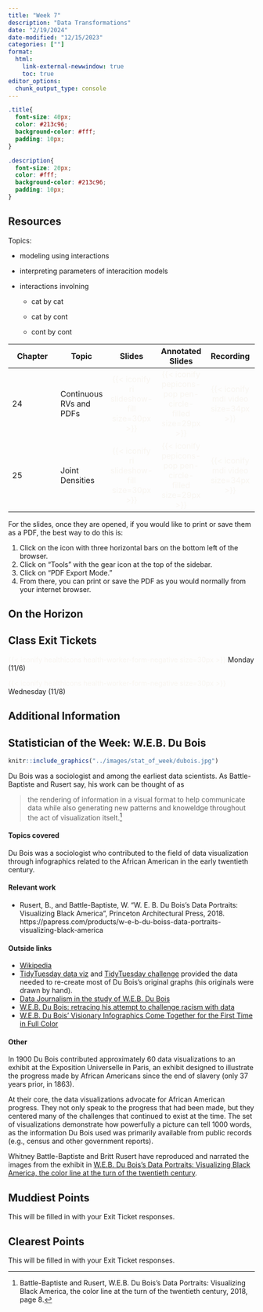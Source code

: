 ```yaml
---
title: "Week 7"
description: "Data Transformations"
date: "2/19/2024"
date-modified: "12/15/2023"
categories: [""]
format: 
  html:
    link-external-newwindow: true
    toc: true
editor_options: 
  chunk_output_type: console
---
```


```css
.title{
  font-size: 40px;
  color: #213c96;
  background-color: #fff;
  padding: 10px;
}

.description{
  font-size: 20px;
  color: #fff;
  background-color: #213c96;
  padding: 10px;
}
```

## Resources

Topics:

-   modeling using interactions

-   interpreting parameters of interacition models

-   interactions involning

    -   cat by cat

    -   cat by cont

    -   cont by cont

| Chapter | Topic                   |                                Slides                                 |                                  Annotated Slides                                  |                           Recording                           |
|---------------|---------------|:-------------:|:-------------:|:-------------:|
| 24      | Continuous RVs and PDFs | [{{< iconify ri slideshow-fill size=30px >}}]{style="color:#f8f5f0;"} | [{{< iconify pepicons-pop pen-circle-filled size=29px >}}]{style="color:#f8f5f0;"} | [{{< iconify mdi video size=34px >}}]{style="color:#f8f5f0;"} |
| 25      | Joint Densities         | [{{< iconify ri slideshow-fill size=30px >}}]{style="color:#f8f5f0;"} | [{{< iconify pepicons-pop pen-circle-filled size=29px >}}]{style="color:#f8f5f0;"} | [{{< iconify mdi video size=34px >}}]{style="color:#f8f5f0;"} |

For the slides, once they are opened, if you would like to print or save them as a PDF, the best way to do this is:

1.  Click on the icon with three horizontal bars on the bottom left of the browser.
2.  Click on "Tools" with the gear icon at the top of the sidebar.
3.  Click on "PDF Export Mode."
4.  From there, you can print or save the PDF as you would normally from your internet browser.

## On the Horizon

## Class Exit Tickets

[{{< iconify healthicons health-worker-form-negative size=30px >}}]{style="color:#f8f5f0;"} Monday (11/6)

[{{< iconify healthicons health-worker-form-negative size=30px >}}]{style="color:#f8f5f0;"} Wednesday (11/8)

## Additional Information

## Statistician of the Week: W.E.B. Du Bois

::: grid
::: g-col-4
```r
knitr::include_graphics("../images/stat_of_week/dubois.jpg")
```
:::

::: g-col-8
Du Bois was a sociologist and among the earliest data scientists. As Battle-Baptiste and Rusert say, his work can be thought of as

> the rendering of information in a visual format to help communicate data while also generating new patterns and knoweldge throughout the act of visualization itselt.[^1]
:::
:::

[^1]: Battle-Baptiste and Rusert, W.E.B. Du Bois's Data Portraits: Visualizing Black America, the color line at the turn of the twentieth century, 2018, page 8.

#### Topics covered

Du Bois was a sociologist who contributed to the field of data visualization through infographics related to the African American in the early twentieth century.

#### Relevant work

-   Rusert, B., and Battle-Baptiste, W. "W. E. B. Du Bois's Data Portraits: Visualizing Black America", Princeton Architectural Press, 2018. https://papress.com/products/w-e-b-du-boiss-data-portraits-visualizing-black-america

#### Outside links

-   [Wikipedia](https://en.wikipedia.org/wiki/W._E._B._Du_Bois)
-   [TidyTuesday data viz](https://github.com/rfordatascience/tidytuesday/tree/master/data/2021/2021-02-16) and [TidyTuesday challenge](https://github.com/rfordatascience/tidytuesday/tree/master/data/2021/2021-06-15) provided the data needed to re-create most of Du Bois's original graphs (his originals were drawn by hand).
-   [Data Journalism in the study of W.E.B. Du Bois](https://medium.com/nightingale/data-journalism-in-the-study-of-w-e-b-du-bois-the-negro-problem-part-2-of-4-e5ea9b976adc)
-   [W.E.B. Du Bois: retracing his attempt to challenge racism with data](https://www.theguardian.com/world/2017/feb/14/web-du-bois-racism-data-paris-african-americans-jobs)
-   [W.E.B. Du Bois' Visionary Infographics Come Together for the First Time in Full Color](https://www.smithsonianmag.com/history/first-time-together-and-color-book-displays-web-du-bois-visionary-infographics-180970826/)

#### Other

In 1900 Du Bois contributed approximately 60 data visualizations to an exhibit at the Exposition Universelle in Paris, an exhibit designed to illustrate the progress made by African Americans since the end of slavery (only 37 years prior, in 1863).

At their core, the data visualizations advocate for African American progress. They not only speak to the progress that had been made, but they centered many of the challenges that continued to exist at the time. The set of visualizations demonstrate how powerfully a picture can tell 1000 words, as the information Du Bois used was primarily available from public records (e.g., census and other government reports).

Whitney Battle-Baptiste and Britt Rusert have reproduced and narrated the images from the exhibit in [W.E.B. Du Bois's Data Portraits: Visualizing Black America, the color line at the turn of the twentieth century](https://papress.com/products/w-e-b-du-boiss-data-portraits-visualizing-black-america).

## Muddiest Points

This will be filled in with your Exit Ticket responses.

## Clearest Points

This will be filled in with your Exit Ticket responses.
